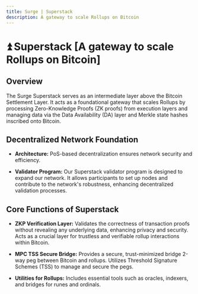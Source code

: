 ```yaml
---
title: Surge | Superstack
description: A gateway to scale Rollups on Bitcoin
---
```



# ⏫ Superstack [A gateway to scale Rollups on Bitcoin]

## Overview

The Surge Superstack serves as an intermediate layer above the Bitcoin Settlement Layer. It acts as a foundational gateway that scales Rollups by processing Zero-Knowledge Proofs (ZK proofs) from execution layers and managing data via the Data Availability (DA) layer and Merkle state hashes inscribed onto Bitcoin.

## Decentralized Network Foundation

- **Architecture:** PoS-based decentralization ensures network security and efficiency.

- **Validator Program:** Our Superstack validator program is designed to expand our network. It allows participants to set up nodes and contribute to the network's robustness, enhancing decentralized validation processes.

## Core Functions of Superstack

- **ZKP Verification Layer:** Validates the correctness of transaction proofs without revealing any underlying data, enhancing privacy and security. Acts as a crucial layer for trustless and verifiable rollup interactions within Bitcoin.

- **MPC TSS Secure Bridge:** Provides a secure, trust-minimized bridge 2-way peg between Bitcoin and rollups. Utilizes Threshold Signature Schemes (TSS) to manage and secure the pegs.

- **Utilities for Rollups:** Includes essential tools such as oracles, indexers, and bridges for runes and ordinals.

<ZoomImage
  src="/assets/superstack-core-functions.png"
  alt="superstack core functions"
/>
